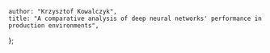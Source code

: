 
    author: "Krzysztof Kowalczyk",
    title: "A comparative analysis of deep neural networks' performance in production environments",
};

